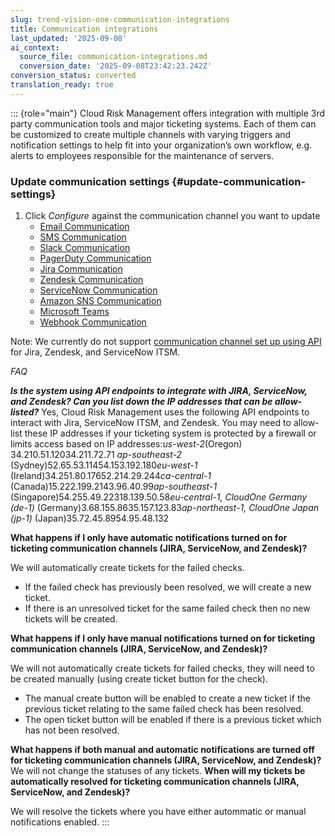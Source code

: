 ```yaml
---
slug: trend-vision-one-communication-integrations
title: Communication integrations
last_updated: '2025-09-08'
ai_context:
  source_file: communication-integrations.md
  conversion_date: '2025-09-08T23:42:23.242Z'
conversion_status: converted
translation_ready: true
---
```


::: {role="main"}
Cloud Risk Management offers integration with multiple 3rd party communication tools and major ticketing systems. Each of them can be customized to create multiple channels with varying triggers and notification settings to help fit into your organization’s own workflow, e.g. alerts to employees responsible for the maintenance of servers.

### Update communication settings {#update-communication-settings}

1.  Click *Configure* against the communication channel you want to update
    - [Email Communication](email-communication.mdx)
    - [SMS Communication](sms-communication.mdx)
    - [Slack Communication](slack-communication.mdx)
    - [PagerDuty Communication](pagerduty-communication.mdx)
    - [Jira Communication](jira-integration.mdx)
    - [Zendesk Communication](zendesk-communication.mdx)
    - [ServiceNow Communication](servicenow-communication.mdx)
    - [Amazon SNS Communication](amazon-sns-communication.mdx)
    - [Microsoft Teams](microsoft-teams-communication.mdx)
    - [Webhook Communication](webhook-communication.mdx)

Note: We currently do not support [communication channel set up using API](https://github.com/cloudconformity/documentation-api/blob/master/Settings.mdx) for Jira, Zendesk, and ServiceNow ITSM.

*FAQ*

***Is the system using API endpoints to integrate with JIRA, ServiceNow, and Zendesk? Can you list down the IP addresses that can be allow-listed?*** Yes, Cloud Risk Management uses the following API endpoints to interact with Jira, ServiceNow ITSM, and Zendesk. You may need to allow-list these IP addresses if your ticketing system is protected by a firewall or limits access based on IP addresses:*us-west-2*(Oregon) 34.210.51.12034.211.72.71 *ap-southeast-2* (Sydney)52.65.53.11454.153.192.180*eu-west-1* (Ireland)34.251.80.17652.214.29.244*ca-central-1* (Canada)15.222.199.2143.96.40.99*ap-southeast-1* (Singapore)54.255.49.22318.139.50.58*eu-central-1, CloudOne Germany (de-1)* (Germany)3.68.155.8635.157.123.83*ap-northeast-1, CloudOne Japan (jp-1)* (Japan)35.72.45.8954.95.48.132

**What happens if I only have automatic notifications turned on for ticketing communication channels (JIRA, ServiceNow, and Zendesk)?**

We will automatically create tickets for the failed checks.

- If the failed check has previously been resolved, we will create a new ticket.
- If there is an unresolved ticket for the same failed check then no new tickets will be created.

**What happens if I only have manual notifications turned on for ticketing communication channels (JIRA, ServiceNow, and Zendesk)?**

We will not automatically create tickets for failed checks, they will need to be created manually (using create ticket button for the check).

- The manual create button will be enabled to create a new ticket if the previous ticket relating to the same failed check has been resolved.
- The open ticket button will be enabled if there is a previous ticket which has not been resolved.

**What happens if both manual and automatic notifications are turned off for ticketing communication channels (JIRA, ServiceNow, and Zendesk)?** We will not change the statuses of any tickets. **When will my tickets be automatically resolved for ticketing communication channels (JIRA, ServiceNow, and Zendesk)?**

We will resolve the tickets where you have either autommatic or manual notifications enabled.
:::
